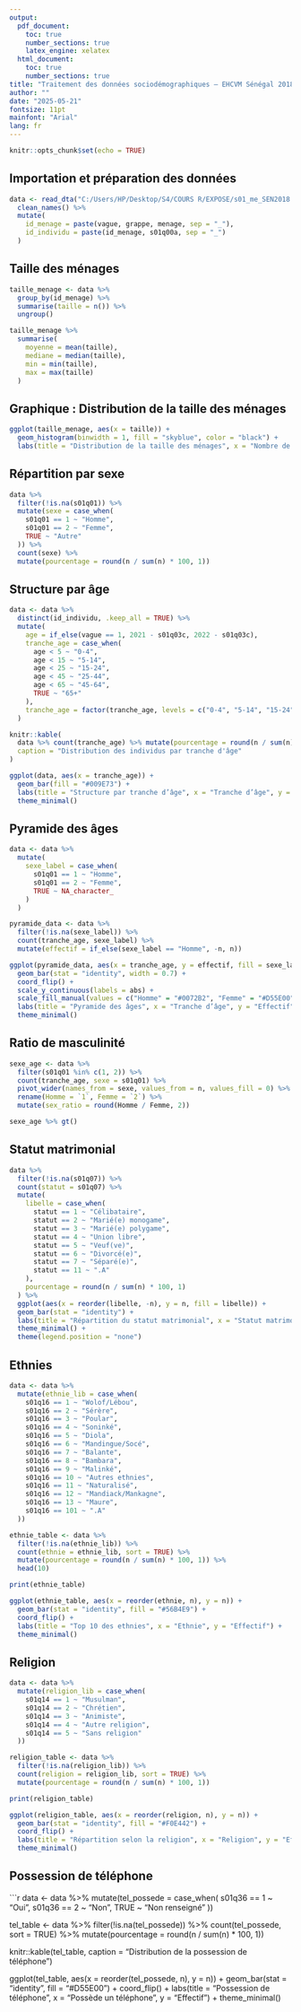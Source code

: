 ```yaml
---
output:
  pdf_document:
    toc: true
    number_sections: true
    latex_engine: xelatex
  html_document:
    toc: true
    number_sections: true
title: "Traitement des données sociodémographiques – EHCVM Sénégal 2018"
author: ""
date: "2025-05-21"
fontsize: 11pt
mainfont: "Arial"
lang: fr
---
```


```r
knitr::opts_chunk$set(echo = TRUE)
``` 

## Importation et préparation des données

```r
data <- read_dta("C:/Users/HP/Desktop/S4/COURS R/EXPOSE/s01_me_SEN2018.dta") %>% 
  clean_names() %>%
  mutate(
    id_menage = paste(vague, grappe, menage, sep = "_"),
    id_individu = paste(id_menage, s01q00a, sep = "_")
  )
```

## Taille des ménages

```r
taille_menage <- data %>%
  group_by(id_menage) %>%
  summarise(taille = n()) %>%
  ungroup()

taille_menage %>%
  summarise(
    moyenne = mean(taille),
    mediane = median(taille),
    min = min(taille),
    max = max(taille)
  )
```

## Graphique : Distribution de la taille des ménages

```r
ggplot(taille_menage, aes(x = taille)) +
  geom_histogram(binwidth = 1, fill = "skyblue", color = "black") +
  labs(title = "Distribution de la taille des ménages", x = "Nombre de membres", y = "Fréquence")
```

## Répartition par sexe

```r
data %>%
  filter(!is.na(s01q01)) %>%
  mutate(sexe = case_when(
    s01q01 == 1 ~ "Homme",
    s01q01 == 2 ~ "Femme",
    TRUE ~ "Autre"
  )) %>%
  count(sexe) %>%
  mutate(pourcentage = round(n / sum(n) * 100, 1))
```

## Structure par âge

```r
data <- data %>%
  distinct(id_individu, .keep_all = TRUE) %>%
  mutate(
    age = if_else(vague == 1, 2021 - s01q03c, 2022 - s01q03c),
    tranche_age = case_when(
      age < 5 ~ "0-4",
      age < 15 ~ "5-14",
      age < 25 ~ "15-24",
      age < 45 ~ "25-44",
      age < 65 ~ "45-64",
      TRUE ~ "65+"
    ),
    tranche_age = factor(tranche_age, levels = c("0-4", "5-14", "15-24", "25-44", "45-64", "65+"))
  )

knitr::kable(
  data %>% count(tranche_age) %>% mutate(pourcentage = round(n / sum(n) * 100, 1)),
  caption = "Distribution des individus par tranche d'âge"
)

ggplot(data, aes(x = tranche_age)) +
  geom_bar(fill = "#009E73") +
  labs(title = "Structure par tranche d’âge", x = "Tranche d’âge", y = "Effectif") +
  theme_minimal()
```

## Pyramide des âges

```r
data <- data %>%
  mutate(
    sexe_label = case_when(
      s01q01 == 1 ~ "Homme",
      s01q01 == 2 ~ "Femme",
      TRUE ~ NA_character_
    )
  )

pyramide_data <- data %>%
  filter(!is.na(sexe_label)) %>%
  count(tranche_age, sexe_label) %>%
  mutate(effectif = if_else(sexe_label == "Homme", -n, n))

ggplot(pyramide_data, aes(x = tranche_age, y = effectif, fill = sexe_label)) +
  geom_bar(stat = "identity", width = 0.7) +
  coord_flip() +
  scale_y_continuous(labels = abs) +
  scale_fill_manual(values = c("Homme" = "#0072B2", "Femme" = "#D55E00")) +
  labs(title = "Pyramide des âges", x = "Tranche d’âge", y = "Effectif", fill = "Sexe") +
  theme_minimal()
```

## Ratio de masculinité

```r
sexe_age <- data %>%
  filter(s01q01 %in% c(1, 2)) %>%
  count(tranche_age, sexe = s01q01) %>%
  pivot_wider(names_from = sexe, values_from = n, values_fill = 0) %>%
  rename(Homme = `1`, Femme = `2`) %>%
  mutate(sex_ratio = round(Homme / Femme, 2))

sexe_age %>% gt()
```

## Statut matrimonial

```r
data %>%
  filter(!is.na(s01q07)) %>%
  count(statut = s01q07) %>%
  mutate(
    libelle = case_when(
      statut == 1 ~ "Célibataire",
      statut == 2 ~ "Marié(e) monogame",
      statut == 3 ~ "Marié(e) polygame",
      statut == 4 ~ "Union libre",
      statut == 5 ~ "Veuf(ve)",
      statut == 6 ~ "Divorcé(e)",
      statut == 7 ~ "Séparé(e)",
      statut == 11 ~ ".A"
    ),
    pourcentage = round(n / sum(n) * 100, 1)
  ) %>%
  ggplot(aes(x = reorder(libelle, -n), y = n, fill = libelle)) +
  geom_bar(stat = "identity") +
  labs(title = "Répartition du statut matrimonial", x = "Statut matrimonial", y = "Effectif") +
  theme_minimal() +
  theme(legend.position = "none")
```

## Ethnies

```r
data <- data %>%
  mutate(ethnie_lib = case_when(
    s01q16 == 1 ~ "Wolof/Lébou",
    s01q16 == 2 ~ "Sérère",
    s01q16 == 3 ~ "Poular",
    s01q16 == 4 ~ "Soninké",
    s01q16 == 5 ~ "Diola",
    s01q16 == 6 ~ "Mandingue/Socé",
    s01q16 == 7 ~ "Balante",
    s01q16 == 8 ~ "Bambara",
    s01q16 == 9 ~ "Malinké",
    s01q16 == 10 ~ "Autres ethnies",
    s01q16 == 11 ~ "Naturalisé",
    s01q16 == 12 ~ "Mandiack/Mankagne",
    s01q16 == 13 ~ "Maure",
    s01q16 == 101 ~ ".A"
  ))

ethnie_table <- data %>%
  filter(!is.na(ethnie_lib)) %>%
  count(ethnie = ethnie_lib, sort = TRUE) %>%
  mutate(pourcentage = round(n / sum(n) * 100, 1)) %>%
  head(10)

print(ethnie_table)

ggplot(ethnie_table, aes(x = reorder(ethnie, n), y = n)) +
  geom_bar(stat = "identity", fill = "#56B4E9") +
  coord_flip() +
  labs(title = "Top 10 des ethnies", x = "Ethnie", y = "Effectif") +
  theme_minimal()
```

## Religion

```r
data <- data %>%
  mutate(religion_lib = case_when(
    s01q14 == 1 ~ "Musulman",
    s01q14 == 2 ~ "Chrétien",
    s01q14 == 3 ~ "Animiste",
    s01q14 == 4 ~ "Autre religion",
    s01q14 == 5 ~ "Sans religion"
  ))

religion_table <- data %>%
  filter(!is.na(religion_lib)) %>%
  count(religion = religion_lib, sort = TRUE) %>%
  mutate(pourcentage = round(n / sum(n) * 100, 1))

print(religion_table)

ggplot(religion_table, aes(x = reorder(religion, n), y = n)) +
  geom_bar(stat = "identity", fill = "#F0E442") +
  coord_flip() +
  labs(title = "Répartition selon la religion", x = "Religion", y = "Effectif") +
  theme_minimal()
```

## Possession de téléphone

```r
data <- data %>%
  mutate(tel_possede = case_when(
    s01q36 == 1 ~ "Oui",
    s01q36 == 2 ~ "Non",
    TRUE ~ "Non renseigné"
  ))

tel_table <- data %>%
  filter(!is.na(tel_possede)) %>%
  count(tel_possede, sort = TRUE) %>%
  mutate(pourcentage = round(n / sum(n) * 100, 1))

knitr::kable(tel_table, caption = "Distribution de la possession de téléphone")

ggplot(tel_table, aes(x = reorder(tel_possede, n), y = n)) +
  geom_bar(stat = "identity", fill = "#D55E00") +
  coord_flip() +
  labs(title = "Possession de téléphone", x = "Possède un téléphone", y = "Effectif") +
  theme_minimal()

